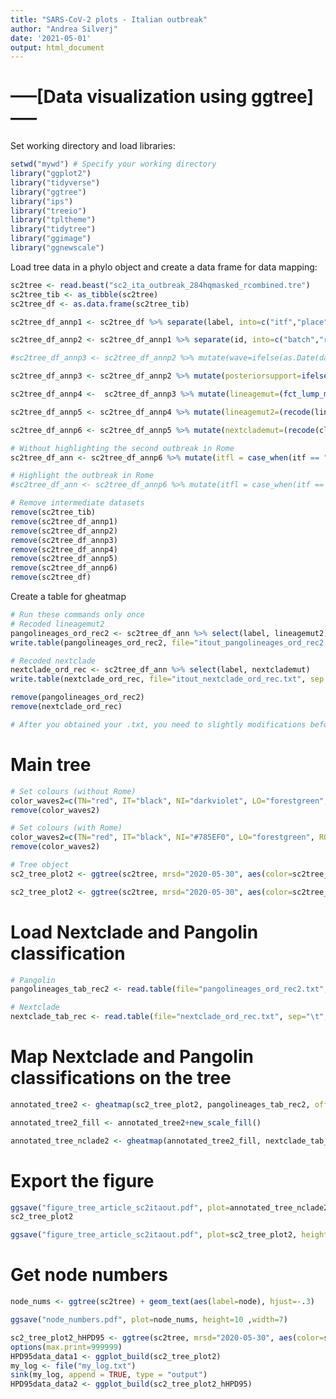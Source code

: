 ```yaml
---
title: "SARS-CoV-2 plots - Italian outbreak"
author: "Andrea Silverj"
date: '2021-05-01'
output: html_document
---
```


# -----[Data visualization using ggtree]-----

Set working directory and load libraries:
```r
setwd("mywd") # Specify your working directory
library("ggplot2")
library("tidyverse")
library("ggtree")
library("ips")
library("treeio")
library("tpltheme")
library("tidytree")
library("ggimage")
library("ggnewscale")
```

Load tree data in a phylo object and create a data frame for data mapping:
```r
sc2tree <- read.beast("sc2_ita_outbreak_284hqmasked_rcombined.tre")
sc2tree_tib <- as_tibble(sc2tree)
sc2tree_df <- as.data.frame(sc2tree_tib)

sc2tree_df_annp1 <- sc2tree_df %>% separate(label, into=c("itf","place","id","clade","lineage","date"), sep="[|]", remove=FALSE)

sc2tree_df_annp2 <- sc2tree_df_annp1 %>% separate(id, into=c("batch","run","code"), sep="[_]", remove=FALSE)

#sc2tree_df_annp3 <- sc2tree_df_annp2 %>% mutate(wave=ifelse(as.Date(date)<as.Date("2020/08/01"),"first","second"))

sc2tree_df_annp3 <- sc2tree_df_annp2 %>% mutate(posteriorsupport=ifelse(posterior > 0.5 & posterior < 0.8, "medium", ifelse(posterior >= 0.8, "high","low")))

sc2tree_df_annp4 <-  sc2tree_df_annp3 %>% mutate(lineagemut=(fct_lump_min(sc2tree_df_annp3$lineage, 3, w = NULL, other_level = "Other")))

sc2tree_df_annp5 <- sc2tree_df_annp4 %>% mutate(lineagemut2=(recode(lineagemut, B.1.1.130="Other", B.1.1.145="Other", B.1.1.39="Other", B.1.1.67="Other", B.1.134="Other", B.1.221="Other", B.1.236="Other", B.1.258="Other", B.1.258.3="Other", B.1.356="Other", B.1.438="Other", B="Other", B.1.9.5="Other")))

sc2tree_df_annp6 <- sc2tree_df_annp5 %>% mutate(nextclademut=(recode(clade, "20H/501Y.V2"="Other", "20I/501Y.V1"="Other", "20J/501Y.V3"="Other", "19A"="Other", "19B"="Other")))

# Without highlighting the second outbreak in Rome
sc2tree_df_ann <- sc2tree_df_annp6 %>% mutate(itfl = case_when(itf == "IT" & place == "Lombardy" ~ "LO", itf=="NI" ~ "NI", itf=="IT" & place!= "Lombardy" ~ "IT", itf == "TN" ~ "TN"))

# Highlight the outbreak in Rome
#sc2tree_df_ann <- sc2tree_df_annp6 %>% mutate(itfl = case_when(itf == "IT" & place == "Lombardy" ~ "LO", itf=="NI" ~ "NI", itf=="IT" & place!= "Lombardy" ~ "IT", itf == "TN" ~ "TN", id == "EPI_ISL_451298" ~ "RO", id == "EPI_ISL_451300" ~ "RO", id == "EPI_ISL_410545" ~ "RO", id == "EPI_ISL_451299" ~ "RO", id == "EPI_ISL_451301" ~ "RO", id == "EPI_ISL_451302" ~ "RO", id == "EPI_ISL_412974" ~ "RO", id == "EPI_ISL_410546" ~ "RO"))

# Remove intermediate datasets
remove(sc2tree_tib)
remove(sc2tree_df_annp1)
remove(sc2tree_df_annp2)
remove(sc2tree_df_annp3)
remove(sc2tree_df_annp4)
remove(sc2tree_df_annp5)
remove(sc2tree_df_annp6)
remove(sc2tree_df)
```

Create a table for gheatmap
```r
# Run these commands only once
# Recoded lineagemut2
pangolineages_ord_rec2 <- sc2tree_df_ann %>% select(label, lineagemut2)
write.table(pangolineages_ord_rec2, file="itout_pangolineages_ord_rec2.txt", sep = "\t", row.names = FALSE)

# Recoded nextclade
nextclade_ord_rec <- sc2tree_df_ann %>% select(label, nextclademut)
write.table(nextclade_ord_rec, file="itout_nextclade_ord_rec.txt", sep = "\t", row.names = FALSE)

remove(pangolineages_ord_rec2)
remove(nextclade_ord_rec)

# After you obtained your .txt, you need to slightly modifications before using them in the following steps. Remove all the NA and the " characters using bash.
```


# Main tree
```r
# Set colours (without Rome)
color_waves2=c(TN="red", IT="black", NI="darkviolet", LO="forestgreen", medium="gray47", low="transparent", high="black")
remove(color_waves2)

# Set colours (with Rome)
color_waves2=c(TN="red", IT="black", NI="#785EF0", LO="forestgreen", RO="#FE6100", medium="gray47", low="transparent", high="black")
remove(color_waves2)

# Tree object
sc2_tree_plot2 <- ggtree(sc2tree, mrsd="2020-05-30", aes(color=sc2tree_df_ann$itfl))+theme_tree2()+theme(legend.position="right")+ggtitle("SARS-CoV-2 timetree")+scale_color_manual(values=color_waves2, na.value="#000000")+geom_nodepoint(aes(color=sc2tree_df_ann$posteriorsupport))

sc2_tree_plot2 <- ggtree(sc2tree, mrsd="2020-05-30", aes(color=sc2tree_df_ann$place))+theme_tree2()+theme(legend.position="right")+ggtitle("SARS-CoV-2 timetree")+geom_nodepoint(aes(color=sc2tree_df_ann$posteriorsupport))

```

# Load Nextclade and Pangolin classification
```r
# Pangolin
pangolineages_tab_rec2 <- read.table(file="pangolineages_ord_rec2.txt", sep="\t", stringsAsFactor=F)

# Nextclade
nextclade_tab_rec <- read.table(file="nextclade_ord_rec.txt", sep="\t", stringsAsFactor=F)
```

# Map Nextclade and Pangolin classifications on the tree
```r
annotated_tree2 <- gheatmap(sc2_tree_plot2, pangolineages_tab_rec2, offset=.11, width=.05, colnames=TRUE)+scale_fill_manual(breaks=c("B.1", "B.1.1", "B.1.1.1", "B.1.1.29", "B.1.160", "B.1.177", "B.1.1.305", "B.1.367", "Other"), values=c("#A6CEE3", "#2078B4", "#B2DF8A", "#359F2C", "#FB9A99", "#E31A1D", "#FDBF6F", "#FF7F01", "dark gray"), name="Lineage")

annotated_tree2_fill <- annotated_tree2+new_scale_fill()

annotated_tree_nclade2 <- gheatmap(annotated_tree2_fill, nextclade_tab_rec, offset=.03, width=.05, colnames=TRUE)+scale_fill_manual(breaks=c("20A", "20A.EU2", "20B", "20C", "20D", "20E (EU1)", "Other"), values=c("#80C97F", "#BEAED4", "#FDC086", "#FFFF9A", "#386CB0", "#F0007F", "dark gray"), name="Clade")+guides(color = guide_legend(order=1), fill= guide_legend(order=2))
```

# Export the figure
```r
ggsave("figure_tree_article_sc2itaout.pdf", plot=annotated_tree_nclade2,height=8.5 ,width=7)
sc2_tree_plot2

ggsave("figure_tree_article_sc2itaout.pdf", plot=sc2_tree_plot2, height=8.5 ,width=7)
```

# Get node numbers
```r
node_nums <- ggtree(sc2tree) + geom_text(aes(label=node), hjust=-.3)

ggsave("node_numbers.pdf", plot=node_nums, height=10 ,width=7)

sc2_tree_plot2_hHPD95 <- ggtree(sc2tree, mrsd="2020-05-30", aes(color=sc2tree_df_ann$itfl))+theme_tree2()+theme(legend.position="right")+ggtitle("SARS-CoV-2 timetree")+scale_color_manual(values=color_waves2, na.value="#000000")+geom_nodepoint(aes(color=sc2tree_df_ann$posteriorsupport))+geom_range(range='height_0.95_HPD', color='red', alpha=.6, size=2)
options(max.print=999999)
HPD95data_data1 <- ggplot_build(sc2_tree_plot2)
my_log <- file("my_log.txt")
sink(my_log, append = TRUE, type = "output")
HPD95data_data2 <- ggplot_build(sc2_tree_plot2_hHPD95)
```
